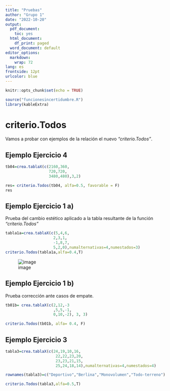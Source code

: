 ```yaml
---
title: "Pruebas"
author: "Grupo 1"
date: "2022-10-20"
output:
  pdf_document: 
    toc: yes
  html_document:
    df_print: paged
  word_document: default
editor_options: 
  markdown: 
    wrap: 72
lang: es
frontside: 12pt 
urlcolor: blue
---
```

\newpage

```r
knitr::opts_chunk$set(echo = TRUE)
```

```r
source("funcionesincertidumbre.R")
library(kableExtra)
```


# criterio.Todos

Vamos a probar con ejemplos de la relación el nuevo _"criterio.Todos"_.

## **Ejemplo Ejercicio 4**

```r
tb04=crea.tablaX(c(2160,360,
                   720,720,
                   3480,480),3,2)

res= criterio.Todos(tb04, alfa=0.5, favorable = F)
res
```


## **Ejemplo Ejercicio 1 a)**

Prueba del cambio estético aplicado a la tabla resultante de la función _"criterio.Todos"_

```r
tabla1a=crea.tablaX(c(5,4,6,
                     2,3,1,
                     -1,8,7,
                     5,2,0),numalternativas=4,numestados=3)
criterio.Todos(tabla1a,alfa=0.4,T)  

```

![image](https://user-images.githubusercontent.com/113537184/197258895-e09a455f-5544-4fbc-9a0c-77f737c55973.png)

## **Ejemplo Ejercicio 1 b)**

Prueba corrección ante casos de empate.

```r
tb01b= crea.tablaX(c(2,12,-3
                     ,5,5,-1,
                     0,10,-2), 3, 3)

criterio.Todos(tb01b, alfa= 0.4, F)

```
## **Ejemplo Ejercicio 3**


```r
tabla3=crea.tablaX(c(24,19,10,16,
                      22,22,23,20,
                      23,23,21,15,
                      25,24,18,14),numalternativas=4,numestados=4)

rownames(tabla3)=c("Deportivo","Berlina","Monovolumen","Todo-terreno")

criterio.Todos(tabla3,alfa=0.5,T)

```
